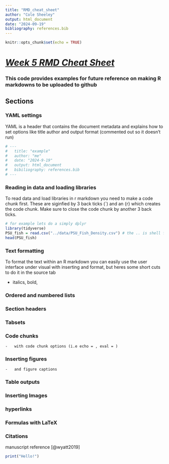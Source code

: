 ```yaml
---
title: "RMD_cheat_sheet"
author: "Cole Sheeley"
output: html_document
date: "2024-09-19"
bibliography: references.bib
---
```


```r
knitr::opts_chunk$set(echo = TRUE)
```

# [***Week 5 RMD Cheat Sheet***]{.underline}

### This code provides examples for future reference on making R markdowns to be uploaded to github

## **Sections** {.tabset}

### YAML settings

YAML is a header that contains the document metadata and explains how to set options like title author and output format (commented out so it doesn't run)

```r
# ---
#   title: "example"
#   author: "me"
#   date: "2024-9-19"
#   output: html_document
#   bibiliography: references.bib
# ---
```

### Reading in data and loading libraries

To read data and load libraries in r markdown you need to make a code chunk first. These are siginfied by 3 back ticks (\`) and an {r} which creates the code chunk. Make sure to close the code chunk by another 3 back ticks.

```r
# for example lets do a simply dplyr
library(tidyverse)
PSU_fish = read.csv("../data/PSU_Fish_Density.csv") # the .. is shell for going back two directories
head(PSU_fish)
```

### Text formatting

To format the text within an R markdown you can easily use the user interface under visual with inserting and format, but heres some short cuts to do it in the source tab

-   italics, bold,

### Ordered and numbered lists

### Section headers

### Tabsets

### Code chunks

```         
-   with code chunk options (i.e echo = , eval = )
```

### Inserting figures

```         
-   and figure captions
```

### Table outputs

### Inserting Images

### hyperlinks

### Formulas with LaTeX

### Citations

manuscript reference [@wyatt2019]

```r
print("Hello!")
```
